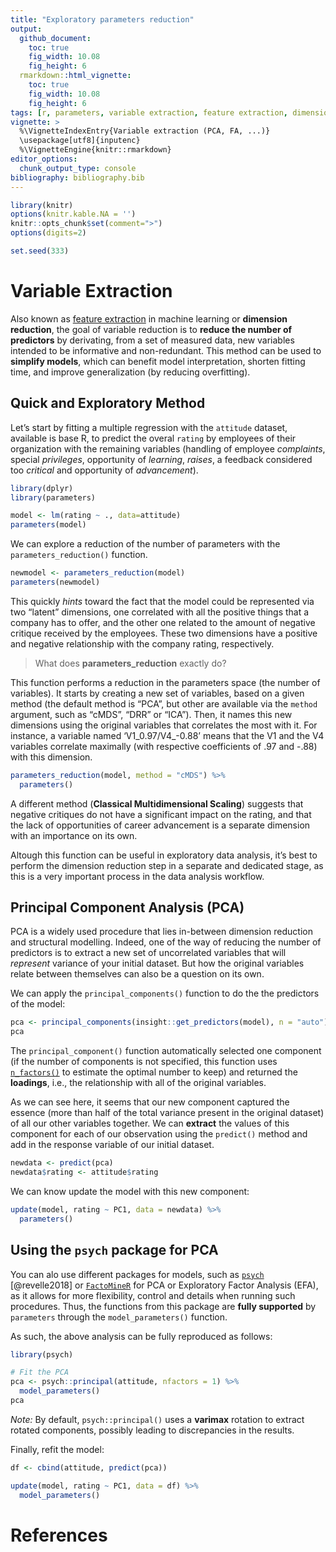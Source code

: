 ```yaml
---
title: "Exploratory parameters reduction"
output: 
  github_document:
    toc: true
    fig_width: 10.08
    fig_height: 6
  rmarkdown::html_vignette:
    toc: true
    fig_width: 10.08
    fig_height: 6
tags: [r, parameters, variable extraction, feature extraction, dimension extraction]
vignette: >
  %\VignetteIndexEntry{Variable extraction (PCA, FA, ...)}
  \usepackage[utf8]{inputenc}
  %\VignetteEngine{knitr::rmarkdown}
editor_options: 
  chunk_output_type: console
bibliography: bibliography.bib
---
```


```r
library(knitr)
options(knitr.kable.NA = '')
knitr::opts_chunk$set(comment=">")
options(digits=2)

set.seed(333)
```

# Variable Extraction

Also known as [feature extraction](https://en.wikipedia.org/wiki/Feature_extraction) in machine learning or **dimension reduction**, the goal of variable reduction is to **reduce the number of predictors** by derivating, from a set of measured data, new variables intended to be informative and non-redundant. This method can be used to **simplify models**, which can benefit model interpretation, shorten fitting time, and improve generalization (by reducing overfitting).


## Quick and Exploratory Method

Let's start by fitting a multiple regression with the `attitude` dataset, available is base R, to predict the overal `rating` by employees of their organization with the remaining variables (handling of employee *complaints*, special *privileges*, opportunity of *learning*, *raises*, a feedback considered too *critical* and opportunity of *advancement*).

```r
library(dplyr)
library(parameters)

model <- lm(rating ~ ., data=attitude)
parameters(model)
```

We can explore a reduction of the number of parameters with the `parameters_reduction()` function. 

```r
newmodel <- parameters_reduction(model)
parameters(newmodel)
```

This quickly *hints* toward the fact that the model could be represented via two "latent" dimensions, one correlated with all the positive things that a company has to offer, and the other one related to the amount of negative critique received by the employees. These two dimensions have a positive and negative relationship with the company rating, respectively.

> What does **parameters_reduction** exactly do?

This function performs a reduction in the parameters space (the number of variables). It starts by creating a new set of variables, based on a given method (the default method is "PCA", but other are available via the `method` argument, such as "cMDS", "DRR" or "ICA"). Then, it names this new dimensions using the original variables that correlates the most with it. For instance, a variable named 'V1_0.97/V4_-0.88' means that the V1 and the V4 variables correlate maximally (with respective coefficients of .97 and -.88) with this dimension.

```r
parameters_reduction(model, method = "cMDS") %>% 
  parameters()
```

A different method (**Classical Multidimensional Scaling**) suggests that negative critiques do not have a significant impact on the rating, and that the lack of opportunities of career advancement is a separate dimension with an importance on its own.

Altough this function can be useful in exploratory data analysis, it's best to perform the dimension reduction step in a separate and dedicated stage, as this is a very important process in the data analysis workflow.


## Principal Component Analysis (PCA)

PCA is a widely used procedure that lies in-between dimension reduction and structural modelling. Indeed, one of the way of reducing the number of predictors is to extract a new set of uncorrelated variables that will *represent* variance of your initial dataset. But how the original variables relate between themselves can also be a question on its own.

We can apply the `principal_components()` function to do the the predictors of the model:

```r
pca <- principal_components(insight::get_predictors(model), n = "auto")
pca
```

The `principal_component()` function automatically selected one component (if the number of components is not specified, this function uses [`n_factors()`](https://easystats.github.io/parameters/articles/n_factors.html) to estimate the optimal number to keep) and returned the **loadings**, i.e., the relationship with all of the original variables. 

As we can see here, it seems that our new component captured the essence (more than half of the total variance present in the original dataset) of all our other variables together. We can **extract** the values of this component for each of our observation using the `predict()` method and add in the response variable of our initial dataset.

```r
newdata <- predict(pca)
newdata$rating <- attitude$rating
```

We can know update the model with this new component:
```r
update(model, rating ~ PC1, data = newdata) %>% 
  parameters()
```


## Using the `psych` package for PCA

You can alo use different packages for models, such as [`psych`](https://cran.r-project.org/package=psych) [@revelle2018] or [`FactoMineR`](http://factominer.free.fr/) for PCA or Exploratory Factor Analysis (EFA), as it allows for more flexibility, control and details when running such procedures. Thus, the functions from this package are **fully supported** by `parameters` through the `model_parameters()` function.

As such, the above analysis can be fully reproduced as follows:

```r
library(psych)

# Fit the PCA
pca <- psych::principal(attitude, nfactors = 1) %>% 
  model_parameters()
pca
```

*Note:* By default, `psych::principal()` uses a **varimax** rotation to extract rotated components, possibly leading to discrepancies in the results.

Finally, refit the model:

```r
df <- cbind(attitude, predict(pca))

update(model, rating ~ PC1, data = df) %>% 
  model_parameters()
```



# References